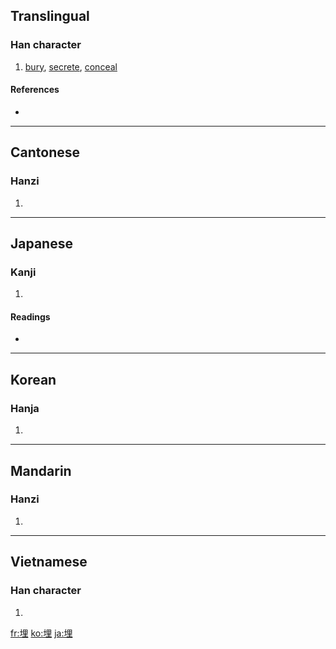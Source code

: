 ==Translingual==

===Han character===
{{Han char|rn=32|rad=土|as=07|sn=10|four=4611<sub>4</sub>|canj=土田土 (GWG)|ids=⿰[[土]][[里]]}}

# [[bury]], [[secrete]], [[conceal]]

====References====
* {{Han ref|kx=0229.280|dkj=05116|dj=0465.180|hdz=10443.210|uh=57CB|ud=22475|bh=AE49|bd=44617}}

----

==Cantonese==

===Hanzi===
{{yue-hanzi|jyut=|y=maai4}}

# {{defn|Cantonese|sort=土07}}

----

==Japanese==

===Kanji===
{{ja-kanji|grade=c|rs=土07}}

# {{defn|Japanese}}

====Readings====
* {{ja-readings|on=[[まい]] (mai), [[ばい]] (bai)|kun=[[うめる]] (umeru), [[うずめる]] (uzumeru), [[うまる]] (umaru)}}

----

==Korean==

===Hanja===
{{ko-hanja|hangeul=매|rv=mae|mr=mae}}

# {{defn|Korean|sort=土07}}

----

==Mandarin==

===Hanzi===
{{cmn-hanzi|pin=[[mái]] ([[mai2]])|wg=}}

# {{defn|Mandarin|sort=土07}}

----

==Vietnamese==

===Han character===
{{vi-hantu|[[mai]], [[mài]], [[man]]|rs=土07}}

# {{defn|Vietnamese|sort=土07}}

[[fr:埋]]
[[ko:埋]]
[[ja:埋]]